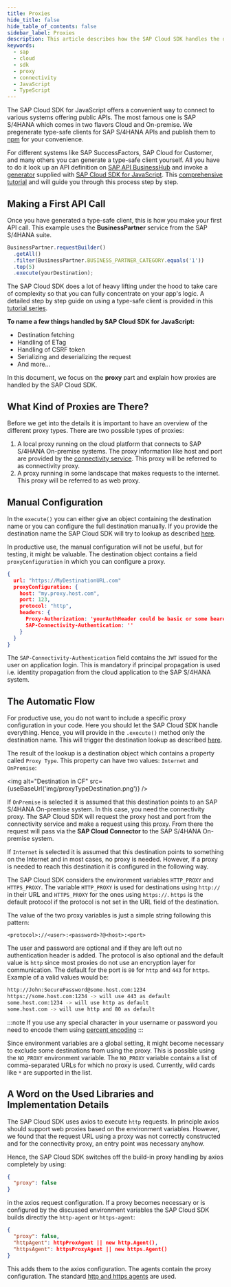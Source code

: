 ```yaml
---
title: Proxies
hide_title: false
hide_table_of_contents: false
sidebar_label: Proxies
description: This article describes how the SAP Cloud SDK handles the different proxy options and how they are configured.
keywords:
  - sap
  - cloud
  - sdk
  - proxy
  - connectivity
  - JavaScript
  - TypeScript
---
```



The SAP Cloud SDK for JavaScript offers a convenient way to connect to various systems offering public APIs.
The most famous one is SAP S/4HANA which comes in two flavors Cloud and On-premise.
We pregenerate type-safe clients for SAP S/4HANA APIs and publish them to [npm](https://www.npmjs.com/search?q=%40sap%2Fcloud-sdk-vdm-*) for your convenience.

For different systems like SAP SuccessFactors, SAP Cloud for Customer, and many others you can generate a type-safe client yourself.
All you have to do it look up an API definition on [SAP API BusinessHub](https://api.sap.com/) and invoke a [generator](../odata/generate-typed-odata-v2-and-v4-client-for-javascript-and-typescript) supplied with [SAP Cloud SDK for JavaScript](https://github.com/SAP/cloud-sdk-js).
This [comprehensive tutorial](https://developers.sap.com/tutorials/cloudsdk-js-generator.html) and will guide you through this process step by step.

## Making a First API Call

Once you have generated a type-safe client, this is how you make your first API call.
This example uses the **BusinessPartner** service from the SAP S/4HANA suite.

```js
BusinessPartner.requestBuilder()
  .getAll()
  .filter(BusinessPartner.BUSINESS_PARTNER_CATEGORY.equals('1'))
  .top(5)
  .execute(yourDestination);
```

The SAP Cloud SDK does a lot of heavy lifting under the hood to take care of complexity so that you can fully concentrate on your app's logic.
A detailed step by step guide on using a type-safe client is provided in this [tutorial series](https://developers.sap.com/group.s4sdk-js-cloud-foundry.html).

**To name a few things handled by SAP Cloud SDK for JavaScript:**

- Destination fetching
- Handling of ETag
- Handling of CSRF token
- Serializing and deserializing the request
- And more...

In this document, we focus on the **proxy** part and explain how proxies are handled by the SAP Cloud SDK.

## What Kind of Proxies are There?

Before we get into the details it is important to have an overview of the different proxy types.
There are two possible types of proxies:

1. A local proxy running on the cloud platform that connects to SAP S/4HANA On-premise systems.
   The proxy information like host and port are provided by the [connectivity service](https://help.sap.com/viewer/cca91383641e40ffbe03bdc78f00f681/Cloud/en-US/daca64dacc6148fcb5c70ed86082ef91.html#loiodaca64dacc6148fcb5c70ed86082ef91__services).
   This proxy will be referred to as connectivity proxy.
2. A proxy running in some landscape that makes requests to the internet.
   This proxy will be referred to as web proxy.

## Manual Configuration

In the `execute()` you can either give an object containing the destination name or you can configure the full destination manually.
If you provide the destination name the SAP Cloud SDK will try to lookup as described [here](destination.mdx).

In productive use, the manual configuration will not be useful, but for testing, it might be valuable.
The destination object contains a field `proxyConfiguration` in which you can configure a proxy.

```json
{
  url: "https://MyDestinationURL.com"
  proxyConfiguration: {
    host: "my.proxy.host.com",
    port: 123,
    protocol: "http",
    headers: {
      Proxy-Authorization: 'yourAuthHeader could be basic or some bearer token',
      SAP-Connectivity-Authentication: ''
    }
  }
}
```

The `SAP-Connectivity-Authentication` field contains the `JWT` issued for the user on application login.
This is mandatory if principal propagation is used i.e. identity propagation from the cloud application to the SAP S/4HANA system.

## The Automatic Flow

For productive use, you do not want to include a specific proxy configuration in your code.
Here you should let the SAP Cloud SDK handle everything.
Hence, you will provide in the `.execute()` method only the destination name.
This will trigger the destination lookup as described [here](destination).

The result of the lookup is a destination object which contains a property called `Proxy Type`.
This property can have two values: `Internet` and `OnPremise`:

<img alt="Destination in CF" src={useBaseUrl('img/proxyTypeDestination.png')} />

If `OnPremise` is selected it is assumed that this destination points to an SAP S/4HANA On-premise system.
In this case, you need the connectivity proxy.
The SAP Cloud SDK will request the proxy host and port from the connectivity service and make a request using this proxy.
From there the request will pass via the **SAP Cloud Connector** to the SAP S/4HANA On-premise system.

If `Internet` is selected it is assumed that this destination points to something on the Internet and in most cases, no proxy is needed.
However, if a proxy is needed to reach this destination it is configured in the following way.

The SAP Cloud SDK considers the environment variables `HTTP_PROXY` and `HTTPS_PROXY`.
The variable `HTTP_PROXY` is used for destinations using `http://` in their URL and `HTTPS_PROXY` for the ones using `https://`.
`https` is the default protocol if the protocol is not set in the URL field of the destination.

The value of the two proxy variables is just a simple string following this pattern:

```
<protocol>://<user>:<password>?@<host>:<port>
```

The user and password are optional and if they are left out no authentication header is added.
The protocol is also optional and the default value is `http` since most proxies do not use an encryption layer for communication.
The default for the port is `80` for `http` and `443` for `https`. Example of a valid values would be:

```bash script
http://John:SecurePassword@some.host.com:1234
https://some.host.com:1234 -> will use 443 as default
some.host.com:1234 -> will use http as default
some.host.com -> will use http and 80 as default
```

:::note
If you use any special character in your username or password you need to encode them using [percent encoding](https://en.wikipedia.org/wiki/Percent-encoding)
:::

Since environment variables are a global setting, it might become necessary to exclude some destinations from using the proxy.
This is possible using the `NO_PROXY` environment variable.
The `NO_PROXY` variable contains a list of comma-separated URLs for which no proxy is used.
Currently, wild cards like `*` are supported in the list.

## A Word on the Used Libraries and Implementation Details

The SAP Cloud SDK uses axios to execute `http` requests.
In principle axios should support web proxies based on the environment variables.
However, we found that the request URL using a proxy was not correctly constructed and for the connectivity proxy, an entry point was necessary anyhow.

Hence, the SAP Cloud SDK switches off the build-in proxy handling by axios completely by using:

```json
{
  "proxy": false
}
```

in the axios request configuration.
If a proxy becomes necessary or is configured by the discussed environment variables the SAP Cloud SDK builds directly the `http-agent` or `https-agent`:

```json
{
  "proxy": false,
  "httpAgent": httpProxAgent || new http.Agent(),
  "httpsAgent": httpsProxyAgent || new https.Agent()
}
```

This adds them to the axios configuration.
The agents contain the proxy configuration.
The standard [http and https agents](https://www.npmjs.com/package/http-proxy-agent) are used.
